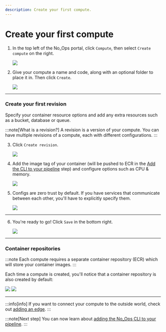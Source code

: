 ```yaml
---
description: Create your first compute.
---
```



# Create your first compute

1. In the top left of the No_Ops portal, click `Compute`, then select `Create compute` on the right.

   <Image src="/docs/compute/create_compute.webp" />

2. Give your compute a name and code, along with an optional folder to place it in. Then click `Create`.

   <Image src="/docs/compute/create_compute_form.webp" />

---

### Create your first revision

Specify your container resource options and add any extra resources such as a bucket, database or queue.

:::note[What is a revision?]
A revision is a version of your compute. You can have multiple revisions of a compute, each with different configurations.
:::

3. Click `Create revision`.

   <Image src="/docs/compute/create_revision.webp" />

4. Add the image tag of your container (will be pushed to ECR in the [Add the CLI to your pipeline](../deploying/ci-cd-cli) step) and configure options such as CPU & memory.

   <Image src="/docs/compute/container_info.webp" />

5. Configs are zero trust by default. If you have services that communicate between each other, you'll have to explicitly specify them.

   <Image src="/docs/compute/allow_access.webp" />

---

6. You're ready to go! Click `Save` in the bottom right.

   <Image src="/docs/compute/save_compute.webp" />

---

### Container repositories

:::note
Each compute requires a separate container repository (ECR) which will store your container images.
:::

Each time a compute is created, you'll notice that a container repository is also created by default:

<Image src="/docs/compute/repository_notification.webp" />

<Image src="/docs/compute/view_repository.webp" />

---

:::info[info]
If you want to connect your compute to the outside world, check out [adding an edge](../edge/add-edge).
:::

:::note[Next step]
You can now learn about [adding the No_Ops CLI to your pipeline](../deploying/ci-cd-cli).
:::
